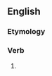 ==English==

===Etymology===
{{suffix|en|boast|eth|nocat=1}}

===Verb===
{{head|en|verb form}}

# {{en-archaic third-person singular of|boast}}